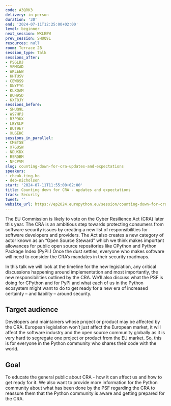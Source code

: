 ```yaml
---
code: A3QRK3
delivery: in-person
duration: '30'
end: '2024-07-11T12:25:00+02:00'
level: beginner
next_session: WKLEEW
prev_session: SHUQ9L
resources: null
room: Terrace 2B
session_type: Talk
sessions_after:
- PSGLDJ
- VFMXAD
- WKLEEW
- KHTUSV
- CEW8S9
- DNYFYG
- KLXQAM
- BUH9SD
- KXF8JY
sessions_before:
- SHUQ9L
- W97HPJ
- R3P9UX
- LBYSLP
- BUT9E7
- XLGEHC
sessions_in_parallel:
- CMETS8
- X7GUSW
- NDUKDX
- RSRDBM
- NFCPVM
slug: counting-down-for-cra-updates-and-expectations
speakers:
- cheuk-ting-ho
- deb-nicholson
start: '2024-07-11T11:55:00+02:00'
title: Counting down for CRA - updates and expectations
track: Security
tweet: ''
website_url: https://ep2024.europython.eu/session/counting-down-for-cra-updates-and-expectations
---
```


The EU Commission is likely to vote on the Cyber Resilience Act (CRA) later this year. The CRA is an ambitious step towards protecting consumers from software security issues by creating a new list of responsibilities for software developers and providers. The Act also creates a new category of actor known as an “Open Source Steward” which we think makes important allowances for public open source repositories like CPython and Python Package Index (PyPI.) Once the dust settles, everyone who makes software will need to consider the CRA’s mandates in their security roadmaps.

In this talk we will look at the timeline for the new legislation, any critical discussions happening around implementation and most importantly, the new responsibilities outlined by the CRA. We’ll also discuss what the PSF is doing for CPython and for PyPI and what each of us in the Python ecosystem might want to do to get ready for a new era of increased certainty – and liability – around security.

## Target audience

Developers and maintainers whose project or product may be affected by the CRA. European legislation won’t just affect the European market, it will affect the software industry and the open source community globally as it is very hard to segregate one project or product from the EU market. So, this is for everyone in the Python community who shares their code with the world.

## Goal

To educate the general public about CRA - how it can affect us and how to get ready for it. We also want to provide more information for the Python community about what has been done by the PSF regarding the CRA to reassure them that the Python community is aware and getting prepared for the CRA.
